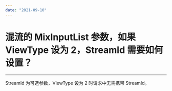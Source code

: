 ```yaml
---
date: "2021-09-10"
---
```

# 混流的 MixInputList 参数，如果 ViewType 设为 2，StreamId 需要如何设置？
---

StreamId 为可选参数，ViewType 设为 2 时请求中无需携带 StreamId。

